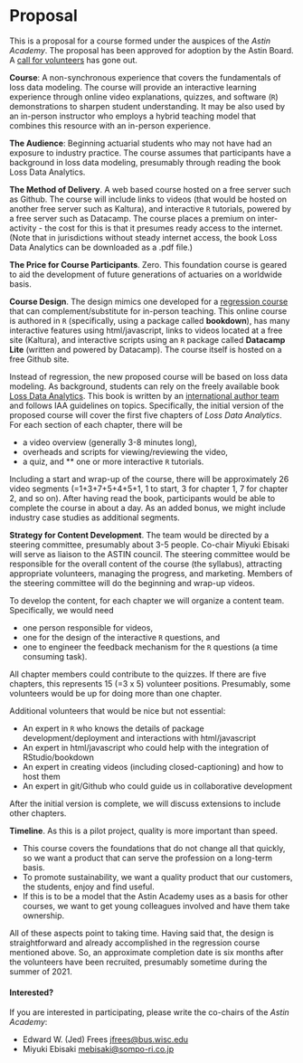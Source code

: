 
# Proposal {#C:Proposal}


This is a proposal for a course formed under the auspices of the *Astin Academy*. The proposal has been approved for adoption by the Astin Board. A [call for volunteers](https://www.actuaries.org/IAA/Documents/ASTIN/Newsletters/2020/ASTIN%20Newsletter_Oct%202020_Final.pdf) has gone out.

**Course**: A non-synchronous experience that covers the fundamentals of loss data modeling. The course will provide an interactive learning experience through online video explanations, quizzes, and software (`R`) demonstrations to sharpen student understanding. It may be also used by an in-person instructor who employs a hybrid teaching model that combines this resource with an in-person experience.

**The Audience**: Beginning actuarial students who may not have had an exposure to industry practice. The course assumes that participants have a background in loss data modeling, presumably through reading the book Loss Data Analytics. 

**The Method of Delivery**. A web based course hosted on a free server such as Github. The course will include links to videos (that would be hosted on another free server such as Kaltura), and interactive `R` tutorials, powered by a free server such as Datacamp. The course places a premium on inter-activity - the cost for this is that it presumes ready access to the internet. (Note that in jurisdictions without steady internet access, the book Loss Data Analytics can be downloaded as a .pdf file.)

**The Price for Course Participants**. Zero. This foundation course is geared to aid the development of future generations of actuaries on a worldwide basis.

**Course Design**. The design mimics one developed for a [regression course](https://ewfreesres.github.io/RegressModel/index.html) that can complement/substitute for in-person teaching. This online course is authored in `R` (specifically, using a package called **bookdown**), has many interactive features using html/javascript, links to videos located at a free site (Kaltura), and interactive scripts using an `R` package called **Datacamp Lite** (written and powered by Datacamp). The course itself is hosted on a free Github site. 

Instead of regression, the new proposed course will be based on loss data modeling. As background, students can rely on the freely available book [Loss Data Analytics](https://openacttexts.github.io/). This book is written by an [international author team](https://openacttexts.github.io/Loss-Data-Analytics/index.html#contributors) and follows IAA guidelines on topics. Specifically, the initial version of the proposed course will cover the first five chapters of *Loss Data Analytics*. For each section of each chapter, there will be 

*  a video overview (generally 3-8 minutes long), 
*  overheads and scripts for viewing/reviewing the video, 
*  a quiz, and 
** one or more interactive `R` tutorials. 

Including a start and wrap-up of the course, there will be approximately 26 video segments (=1+3+7+5+4+5+1, 1 to start, 3 for chapter 1, 7 for chapter 2, and so on). After having read the book, participants would be able to complete the course in about a day. As an added bonus, we might include industry case studies as additional segments.

**Strategy for Content Development**. The team would be directed by a steering committee, presumably about 3-5 people. Co-chair Miyuki Ebisaki will serve as liaison to the ASTIN council. The steering committee would be responsible for the overall content of the course (the syllabus), attracting appropriate volunteers, managing the progress, and marketing. Members of the steering committee will do the beginning and wrap-up videos.

To develop the content, for each chapter we will organize a content team. Specifically, we would need 

*  one person responsible for videos, 
*  one for the design of the interactive `R` questions, and 
*  one to engineer the feedback mechanism for the `R` questions (a time consuming task). 

All chapter members could contribute to the quizzes. If there are five chapters, this represents 15 (=3 x 5) volunteer positions. Presumably, some volunteers would be up for doing more than one chapter.

Additional volunteers that would be nice but not essential:

*  An expert in `R` who knows the details of package development/deployment and interactions with html/javascript
*  An expert in html/javascript who could help with the integration of RStudio/bookdown
*  An expert in creating videos (including closed-captioning) and how to host them 
*  An expert in git/Github who could guide us in collaborative development

After the initial version is complete, we will discuss extensions to include other chapters.

**Timeline**. As this is a pilot project, quality is more important than speed. 

*  This course covers the foundations that do not change all that quickly, so we want a product that can serve the profession on a long-term basis. 
*  To promote sustainability, we want a quality product that our customers, the students, enjoy and find useful. 
*  If this is to be a model that the Astin Academy uses as a basis for other courses, we want to get young colleagues involved and have them take ownership. 

All of these aspects point to taking time. Having said that, the design is straightforward and already accomplished in the regression course mentioned above. So, an approximate completion date is six months after the volunteers have been recruited, presumably sometime during the summer of 2021.


#### Interested? {-}

If you are interested in participating, please write the co-chairs of the *Astin Academy*:

*  Edward W. (Jed) Frees <jfrees@bus.wisc.edu>
*  Miyuki Ebisaki <mebisaki@sompo-ri.co.jp>
